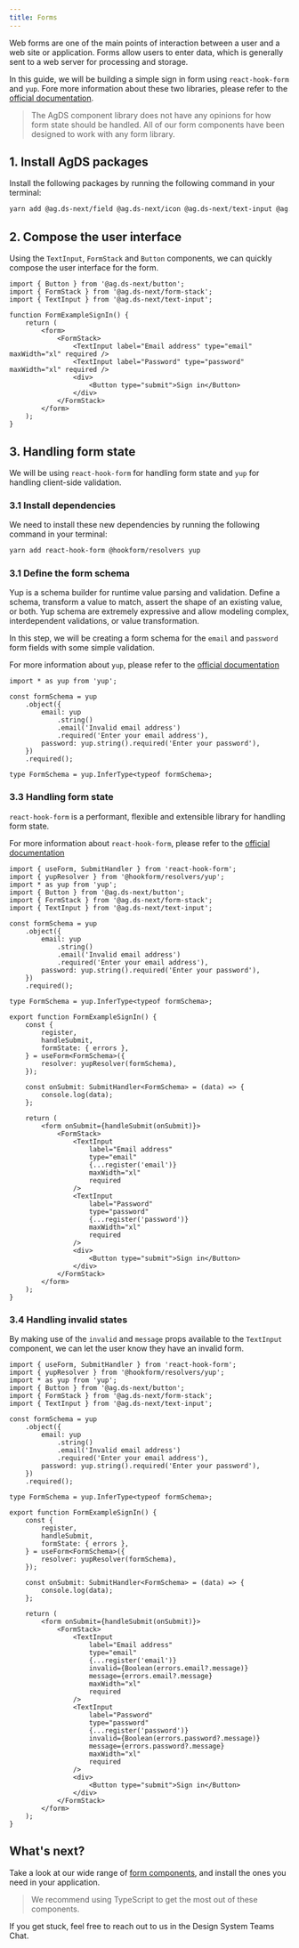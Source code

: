 ```yaml
---
title: Forms
---
```


Web forms are one of the main points of interaction between a user and a web site or application. Forms allow users to enter data, which is generally sent to a web server for processing and storage.

In this guide, we will be building a simple sign in form using `react-hook-form` and `yup`. Fore more information about these two libraries, please refer to the [official documentation](https://react-hook-form.com/get-started#SchemaValidation).

> The AgDS component library does not have any opinions for how form state should be handled. All of our form components have been designed to work with any form library.

## 1. Install AgDS packages

Install the following packages by running the following command in your terminal:

```sh
yarn add @ag.ds-next/field @ag.ds-next/icon @ag.ds-next/text-input @ag.ds-next/button @ag.ds-next/form-stack
```

## 2. Compose the user interface

Using the `TextInput`, `FormStack` and `Button` components, we can quickly compose the user interface for the form.

```tsx
import { Button } from '@ag.ds-next/button';
import { FormStack } from '@ag.ds-next/form-stack';
import { TextInput } from '@ag.ds-next/text-input';

function FormExampleSignIn() {
	return (
		<form>
			<FormStack>
				<TextInput label="Email address" type="email" maxWidth="xl" required />
				<TextInput label="Password" type="password" maxWidth="xl" required />
				<div>
					<Button type="submit">Sign in</Button>
				</div>
			</FormStack>
		</form>
	);
}
```

## 3. Handling form state

We will be using `react-hook-form` for handling form state and `yup` for handling client-side validation.

### 3.1 Install dependencies

We need to install these new dependencies by running the following command in your terminal:

```sh
yarn add react-hook-form @hookform/resolvers yup
```

### 3.1 Define the form schema

Yup is a schema builder for runtime value parsing and validation. Define a schema, transform a value to match, assert the shape of an existing value, or both. Yup schema are extremely expressive and allow modeling complex, interdependent validations, or value transformation.

In this step, we will be creating a form schema for the `email` and `password` form fields with some simple validation.

For more information about `yup`, please refer to the [official documentation](https://github.com/jquense/yup)

```tsx
import * as yup from 'yup';

const formSchema = yup
	.object({
		email: yup
			.string()
			.email('Invalid email address')
			.required('Enter your email address'),
		password: yup.string().required('Enter your password'),
	})
	.required();

type FormSchema = yup.InferType<typeof formSchema>;
```

### 3.3 Handling form state

`react-hook-form` is a performant, flexible and extensible library for handling form state.

For more information about `react-hook-form`, please refer to the [official documentation](https://react-hook-form.com/)

```tsx
import { useForm, SubmitHandler } from 'react-hook-form';
import { yupResolver } from '@hookform/resolvers/yup';
import * as yup from 'yup';
import { Button } from '@ag.ds-next/button';
import { FormStack } from '@ag.ds-next/form-stack';
import { TextInput } from '@ag.ds-next/text-input';

const formSchema = yup
	.object({
		email: yup
			.string()
			.email('Invalid email address')
			.required('Enter your email address'),
		password: yup.string().required('Enter your password'),
	})
	.required();

type FormSchema = yup.InferType<typeof formSchema>;

export function FormExampleSignIn() {
	const {
		register,
		handleSubmit,
		formState: { errors },
	} = useForm<FormSchema>({
		resolver: yupResolver(formSchema),
	});

	const onSubmit: SubmitHandler<FormSchema> = (data) => {
		console.log(data);
	};

	return (
		<form onSubmit={handleSubmit(onSubmit)}>
			<FormStack>
				<TextInput
					label="Email address"
					type="email"
					{...register('email')}
					maxWidth="xl"
					required
				/>
				<TextInput
					label="Password"
					type="password"
					{...register('password')}
					maxWidth="xl"
					required
				/>
				<div>
					<Button type="submit">Sign in</Button>
				</div>
			</FormStack>
		</form>
	);
}
```

### 3.4 Handling invalid states

By making use of the `invalid` and `message` props available to the `TextInput` component, we can let the user know they have an invalid form.

```tsx
import { useForm, SubmitHandler } from 'react-hook-form';
import { yupResolver } from '@hookform/resolvers/yup';
import * as yup from 'yup';
import { Button } from '@ag.ds-next/button';
import { FormStack } from '@ag.ds-next/form-stack';
import { TextInput } from '@ag.ds-next/text-input';

const formSchema = yup
	.object({
		email: yup
			.string()
			.email('Invalid email address')
			.required('Enter your email address'),
		password: yup.string().required('Enter your password'),
	})
	.required();

type FormSchema = yup.InferType<typeof formSchema>;

export function FormExampleSignIn() {
	const {
		register,
		handleSubmit,
		formState: { errors },
	} = useForm<FormSchema>({
		resolver: yupResolver(formSchema),
	});

	const onSubmit: SubmitHandler<FormSchema> = (data) => {
		console.log(data);
	};

	return (
		<form onSubmit={handleSubmit(onSubmit)}>
			<FormStack>
				<TextInput
					label="Email address"
					type="email"
					{...register('email')}
					invalid={Boolean(errors.email?.message)}
					message={errors.email?.message}
					maxWidth="xl"
					required
				/>
				<TextInput
					label="Password"
					type="password"
					{...register('password')}
					invalid={Boolean(errors.password?.message)}
					message={errors.password?.message}
					maxWidth="xl"
					required
				/>
				<div>
					<Button type="submit">Sign in</Button>
				</div>
			</FormStack>
		</form>
	);
}
```

## What's next?

Take a look at our wide range of [form components](https://steelthreads.github.io/agds-next/packages/forms), and install the ones you need in your application.

> We recommend using TypeScript to get the most out of these components.

If you get stuck, feel free to reach out to us in the Design System Teams Chat.
